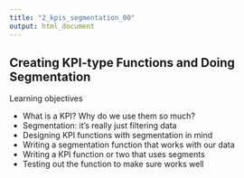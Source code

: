 ```yaml
---
title: "2_kpis_segmentation_00"
output: html_document
---
```


## Creating KPI-type Functions and Doing Segmentation

Learning objectives

- What is a KPI? Why do we use them so much?
- Segmentation: it's really just filtering data
- Designing KPI functions with segmentation in mind
- Writing a segmentation function that works with our data
- Writing a KPI function or two that uses segments
- Testing out the function to make sure works well
